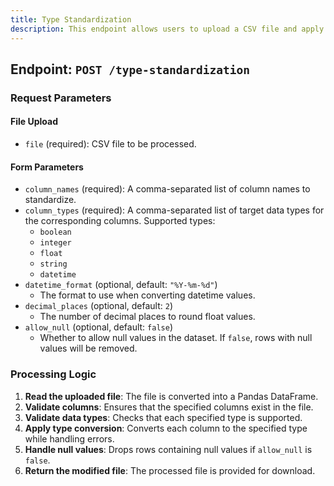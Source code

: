 ---
title: Type Standardization
description: This endpoint allows users to upload a CSV file and apply type standardization operations to specified columns.
---

## Endpoint: `POST /type-standardization`

### Request Parameters

#### File Upload
- `file` (required): CSV file to be processed.

#### Form Parameters
- `column_names` (required): A comma-separated list of column names to standardize.
- `column_types` (required): A comma-separated list of target data types for the corresponding columns. Supported types:
  - `boolean`
  - `integer`
  - `float`
  - `string`
  - `datetime`
- `datetime_format` (optional, default: `"%Y-%m-%d"`)
  - The format to use when converting datetime values.
- `decimal_places` (optional, default: `2`)
  - The number of decimal places to round float values.
- `allow_null` (optional, default: `false`)
  - Whether to allow null values in the dataset. If `false`, rows with null values will be removed.

### Processing Logic
1. **Read the uploaded file**: The file is converted into a Pandas DataFrame.
2. **Validate columns**: Ensures that the specified columns exist in the file.
3. **Validate data types**: Checks that each specified type is supported.
4. **Apply type conversion**: Converts each column to the specified type while handling errors.
5. **Handle null values**: Drops rows containing null values if `allow_null` is `false`.
6. **Return the modified file**: The processed file is provided for download.

